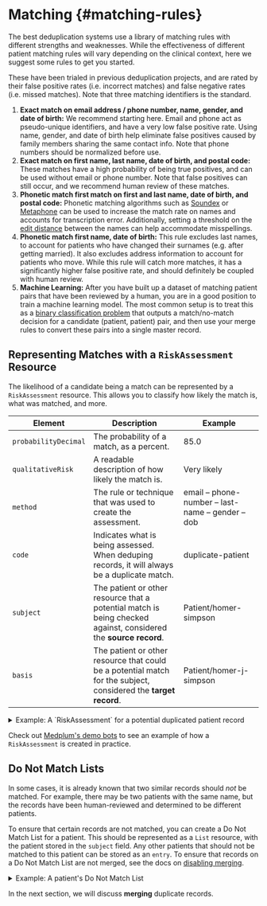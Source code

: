 
# Matching {#matching-rules}

The best deduplication systems use a library of matching rules with different strengths and weaknesses. While the effectiveness of different patient matching rules will vary depending on the clinical context, here we suggest some rules to get you started.

These have been trialed in previous deduplication projects, and are rated by their false positive rates (i.e. incorrect matches) and false negative rates (i.e. missed matches). Note that three matching identifiers is the standard.

1. **Exact match on email address / phone number, name, gender, and date of birth:** We recommend starting here. Email and phone act as pseudo-unique identifiers, and have a very low false positive rate. Using name, gender, and date of birth help eliminate false positives caused by family members sharing the same contact info. Note that phone numbers should be normalized before use.
2. **Exact match on first name, last name, date of birth, and postal code:** These matches have a high probability of being true positives, and can be used without email or phone number. Note that false positives can still occur, and we recommend human review of these matches.
3. **Phonetic match first match on first and last name, date of birth, and postal code:** Phonetic matching algorithms such as [Soundex](https://en.wikipedia.org/wiki/Soundex) or [Metaphone](https://en.wikipedia.org/wiki/Metaphone) can be used to increase the match rate on names and accounts for transcription error. Additionally, setting a threshold on the [edit distance](https://en.wikipedia.org/wiki/Levenshtein_distance) between the names can help accommodate misspellings.
4. **Phonetic match first name, date of birth:** This rule excludes last names, to account for patients who have changed their surnames (e.g. after getting married). It also excludes address information to account for patients who move. While this rule will catch more matches, it has a significantly higher false positive rate, and should definitely be coupled with human review.
5. **Machine Learning:** After you have built up a dataset of matching patient pairs that have been reviewed by a human, you are in a good position to train a machine learning model. The most common setup is to treat this as a [binary classification problem](https://www.learndatasci.com/glossary/binary-classification) that outputs a match/no-match decision for a candidate (patient, patient) pair, and then use your merge rules to convert these pairs into a single master record.

## Representing Matches with a `RiskAssessment` Resource

The likelihood of a candidate being a match can be represented by a `RiskAssessment` resource. This allows you to classify how likely the match is, what was matched, and more.

| Element              | Description                                                                                                      | Example                                         |
| -------------------- | ---------------------------------------------------------------------------------------------------------------- | ----------------------------------------------- |
| `probabilityDecimal` | The probability of a match, as a percent.                                                                        | 85.0                                            |
| `qualitativeRisk`    | A readable description of how likely the match is.                                                               | Very likely                                     |
| `method`             | The rule or technique that was used to create the assessment.                                                    | email – phone-number – last-name – gender – dob |
| `code`               | Indicates what is being assessed. When deduping records, it will always be a duplicate match.                    | duplicate-patient                               |
| `subject`            | The patient or other resource that a potential match is being checked against, considered the **source record**. | Patient/homer-simpson                           |
| `basis`              | The patient or other resource that could be a potential match for the subject, considered the **target record**. | Patient/homer-j-simpson                         |

<details>
  <summary>Example: A `RiskAssessment` for a potential duplicated patient record</summary>
  <MedplumCodeBlock language="ts" selectBlocks="dupedPatientAssessment">
    {ExampleCode}
  </MedplumCodeBlock>
</details>

Check out [Medplum's demo bots](https://github.com/medplum/medplum/blob/08d11217b7b399c6232432f04389d4c66ce85f18/examples/medplum-demo-bots/src/deduplication/find-matching-patients.ts#L58-L87) to see an example of how a `RiskAssessment` is created in practice.

## Do Not Match Lists

In some cases, it is already known that two similar records should _not_ be matched. For example, there may be two patients with the same name, but the records have been human-reviewed and determined to be different patients.

To ensure that certain records are not matched, you can create a Do Not Match List for a patient. This should be represented as a `List` resource, with the patient stored in the `subject` field. Any other patients that should not be matched to this patient can be stored as an `entry`. To ensure that records on a Do Not Match List are not merged, see the docs on [disabling merging](/docs/fhir-datastore/patient-deduplication/merging#disabling-merges).

<details>
  <summary>Example: A patient's Do Not Match List</summary>
  <MedplumCodeBlock language="ts" selectBlocks="doNotMatch">
    {ExampleCode}
  </MedplumCodeBlock>
</details>

In the next section, we will discuss **merging** duplicate records.

